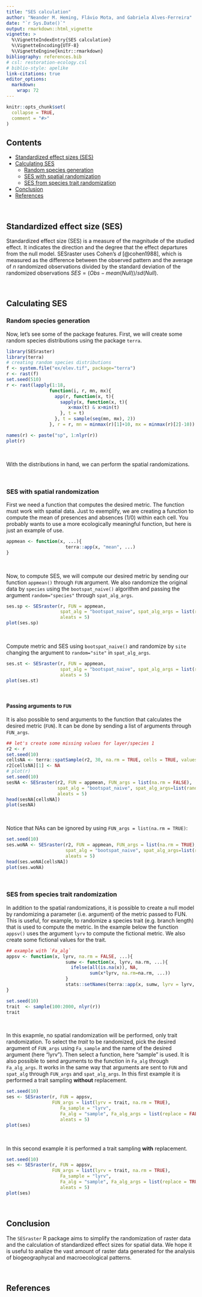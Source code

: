 ```yaml
---
title: "SES calculation"
author: "Neander M. Heming, Flávio Mota, and Gabriela Alves-Ferreira"
date: "`r Sys.Date()`"
output: rmarkdown::html_vignette
vignette: >
  %\VignetteIndexEntry{SES calculation}
  %\VignetteEncoding{UTF-8}
  %\VignetteEngine{knitr::rmarkdown}
bibliography: references.bib
# csl: restoration-ecology.csl
# biblio-style: apelike
link-citations: true
editor_options: 
  markdown: 
    wrap: 72
---
```


```r
knitr::opts_chunk$set(
  collapse = TRUE,
  comment = "#>"
)
```


## Contents

-   [Standardized effect sizes (SES)](#ses)
-   [Calculating SES](#analysis)
    -   [Random species generation](#randsp)
    -   [SES with spatial randomization](#ses-spat)
    -   [SES from species trait randomization](#ses-trait)
-   [Conclusion](#concl)
-   [References](#references)

<br>

## Standardized effect size (SES) {#ses}

Standardized effect size (SES) is a measure of the magnitude of the
studied effect. It indicates the direction and the degree that the
effect departures from the null model. SESraster uses Cohen's *d* [@cohen1988], 
which is measured as the difference between the observed pattern and the 
average of *n* randomized observations divided by the standard deviation of 
the randomized observations $SES = (Obs-mean(Null))/sd(Null)$.

<br>

## Calculating SES {#analysis}
### Random species generation {#randsp}
Now, let's see some of the package features. First, we will create some
random species distributions using the package `terra`.

```r
library(SESraster)
library(terra)
# creating random species distributions
f <- system.file("ex/elev.tif", package="terra")
r <- rast(f)
set.seed(510)
r <- rast(lapply(1:18,
                function(i, r, mn, mx){
                  app(r, function(x, t){
                    sapply(x, function(x, t){
                       x<max(t) & x>min(t)
                    }, t = t)
                  }, t = sample(seq(mn, mx), 2))
                }, r = r, mn = minmax(r)[1]+10, mx = minmax(r)[2]-10))

names(r) <- paste("sp", 1:nlyr(r))
plot(r)
```

<br>

With the distributions in hand, we can perform the spatial
randomizations.

<br>

### SES with spatial randomization {#ses-spat}
First we need a function that computes the desired metric. The function
must work with spatial data. Just to exemplify, we are creating a
function to compute the mean of presences and absences (1/0) within each
cell. You probably wants to use a more ecologically meaningful function,
but here is just an example of use.

```r
appmean <- function(x, ...){
                      terra::app(x, "mean", ...)
}
```

<br>

Now, to compute SES, we will compute our desired metric by sending our
function `appmean()` through `FUN` argument. We also randomize the
original data by `species` using the `bootspat_naive()` algorithm
and passing the argument `random="species"` through `spat_alg_args`.

```r
ses.sp <- SESraster(r, FUN = appmean, 
                    spat_alg = "bootspat_naive", spat_alg_args = list(random = "species"),
                    aleats = 5)
plot(ses.sp)
```

<br>

Compute metric and SES using `bootspat_naive()` and randomize by `site`
changing the argument to `random="site"` in `spat_alg_args`.

```r
ses.st <- SESraster(r, FUN = appmean,
                    spat_alg = "bootspat_naive", spat_alg_args = list(random = "site"),
                    aleats = 5)
plot(ses.st)
```

<br>

#### Passing arguments to `FUN` {#ses-fun-arg}
It is also possible to send arguments to the function that calculates the
desired metric (`FUN`). It can be done by sending a list of arguments 
through `FUN_args`.

```r
## let's create some missing values for layer/species 1
r2 <- r
set.seed(10)
cellsNA <- terra::spatSample(r2, 30, na.rm = TRUE, cells = TRUE, values = FALSE)
r2[cellsNA][1] <- NA
# plot(r)
set.seed(10)
sesNA <- SESraster(r2, FUN = appmean, FUN_args = list(na.rm = FALSE),
                   spat_alg = "bootspat_naive", spat_alg_args=list(random = "species"),
                   aleats = 5)
head(sesNA[cellsNA])
plot(sesNA)
```

<br>

Notice that NAs can be ignored by using `FUN_args = list(na.rm = TRUE)`:
```r
set.seed(10)
ses.woNA <- SESraster(r2, FUN = appmean, FUN_args = list(na.rm = TRUE), 
                      spat_alg = "bootspat_naive", spat_alg_args=list(random = "species"),
                      aleats = 5)
head(ses.woNA[cellsNA])
plot(ses.woNA)
```

<br>

### SES from species trait randomization {#ses-trait}
In addition to the spatial randomizations, it is possible to create a 
null model by randomizing a parameter (i.e. argument) of the metric passed to FUN.
This is useful, for example, to randomize a species trait (e.g. branch length) 
that is used to compute the metric. In the example below the function `appsv()`
uses the argument `lyrv` to compute the fictional metric. We also create some
fictional values for the trait.

```r
## example with `Fa_alg`
appsv <- function(x, lyrv, na.rm = FALSE, ...){
                      sumw <- function(x, lyrv, na.rm, ...){
                        ifelse(all(is.na(x)), NA,
                               sum(x*lyrv, na.rm=na.rm, ...))
                      }
                      stats::setNames(terra::app(x, sumw, lyrv = lyrv, na.rm=na.rm, ...), "sumw")
}

set.seed(10)
trait  <- sample(100:2000, nlyr(r))
trait
```

<br>

In this exapmle, no spatial randomization will be performed, only trait randomization.
To select the _trait_ to be randomized, pick the desired argument of `FUN_args` 
using `Fa_sample` and the name of the desired argument (here "lyrv"). 
Then select a function, here "sample" is used. It is also possible to send
arguments to the function in `Fa_alg` through `Fa_alg_args`. It works in the same way
that arguments are sent to `FUN` and `spat_alg` through `FUN_args` and `spat_alg_args`.
In this first example it is performed a trait sampling **without** replacement.
```r
set.seed(10)
ses <- SESraster(r, FUN = appsv,
                 FUN_args = list(lyrv = trait, na.rm = TRUE),
                    Fa_sample = "lyrv",
                    Fa_alg = "sample", Fa_alg_args = list(replace = FALSE),
                    aleats = 5)
plot(ses)
```

<br>

In this second example it is performed a trait sampling **with** replacement.
```r
set.seed(10)
ses <- SESraster(r, FUN = appsv,
                 FUN_args = list(lyrv = trait, na.rm = TRUE),
                    Fa_sample = "lyrv",
                    Fa_alg = "sample", Fa_alg_args = list(replace = TRUE),
                    aleats = 5)
plot(ses)
```

<br>

## Conclusion {#concl}
The `SESraster` R package aims to simplify the randomization of raster data and the 
calculation of standardized effect sizes for spatial data. We hope it is useful 
to analize the vast amount of raster data generated for the analysis of
biogeographycal and macroecological patterns.

<br>

## References {#references}
